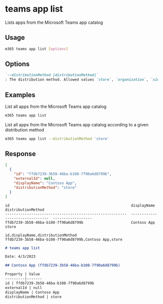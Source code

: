 
# teams app list

Lists apps from the Microsoft Teams app catalog

## Usage

```sh
m365 teams app list [options]
```

## Options

```md definition-list
`--distributionMethod [distributionMethod]`
: The distribution method. Allowed values `store`, `organization`, `sideloaded`.
```

<Global />

## Examples

List all apps from the Microsoft Teams app catalog

```sh
m365 teams app list
```

List all apps from the Microsoft Teams app catalog according to a given distribution method

```sh
m365 teams app list --distributionMethod 'store'
```

## Response

<Tabs>
  <TabItem value="JSON">

  ```json
  [
    {
      "id": "ffdb7239-3b58-46ba-b108-7f90a6d8799b",
      "externalId": null,
      "displayName": "Contoso App",
      "distributionMethod": "store"
    }
  ]
  ```

  </TabItem>
  <TabItem value="Text">

  ```text
  id                                                        displayName                       distributionMethod
  --------------------------------------------------------  --------------------------------  ------------------
  ffdb7239-3b58-46ba-b108-7f90a6d8799b                      Contoso App                       store
  ```

  </TabItem>
  <TabItem value="CSV">

  ```csv
  id,displayName,distributionMethod
  ffdb7239-3b58-46ba-b108-7f90a6d8799b,Contoso App,store
  ```

  </TabItem>
  <TabItem value="Markdown">

  ```md
  # teams app list

  Date: 4/3/2023

  ## Contoso App (ffdb7239-3b58-46ba-b108-7f90a6d8799b)

  Property | Value
  ---------|-------
  id | ffdb7239-3b58-46ba-b108-7f90a6d8799b
  externalId | null
  displayName | Contoso App
  distributionMethod | store
  ```

  </TabItem>
</Tabs>

